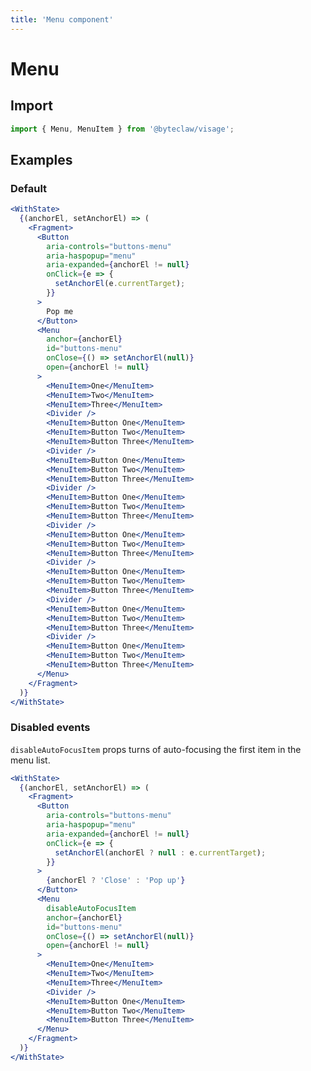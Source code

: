 ```yaml
---
title: 'Menu component'
---
```


# Menu

## Import

```js transpile=false
import { Menu, MenuItem } from '@byteclaw/visage';
```

## Examples

### Default

```jsx live
<WithState>
  {(anchorEl, setAnchorEl) => (
    <Fragment>
      <Button
        aria-controls="buttons-menu"
        aria-haspopup="menu"
        aria-expanded={anchorEl != null}
        onClick={e => {
          setAnchorEl(e.currentTarget);
        }}
      >
        Pop me
      </Button>
      <Menu
        anchor={anchorEl}
        id="buttons-menu"
        onClose={() => setAnchorEl(null)}
        open={anchorEl != null}
      >
        <MenuItem>One</MenuItem>
        <MenuItem>Two</MenuItem>
        <MenuItem>Three</MenuItem>
        <Divider />
        <MenuItem>Button One</MenuItem>
        <MenuItem>Button Two</MenuItem>
        <MenuItem>Button Three</MenuItem>
        <Divider />
        <MenuItem>Button One</MenuItem>
        <MenuItem>Button Two</MenuItem>
        <MenuItem>Button Three</MenuItem>
        <Divider />
        <MenuItem>Button One</MenuItem>
        <MenuItem>Button Two</MenuItem>
        <MenuItem>Button Three</MenuItem>
        <Divider />
        <MenuItem>Button One</MenuItem>
        <MenuItem>Button Two</MenuItem>
        <MenuItem>Button Three</MenuItem>
        <Divider />
        <MenuItem>Button One</MenuItem>
        <MenuItem>Button Two</MenuItem>
        <MenuItem>Button Three</MenuItem>
        <Divider />
        <MenuItem>Button One</MenuItem>
        <MenuItem>Button Two</MenuItem>
        <MenuItem>Button Three</MenuItem>
        <Divider />
        <MenuItem>Button One</MenuItem>
        <MenuItem>Button Two</MenuItem>
        <MenuItem>Button Three</MenuItem>
      </Menu>
    </Fragment>
  )}
</WithState>
```

### Disabled events

`disableAutoFocusItem` props turns of auto-focusing the first item in the menu list.

```jsx live
<WithState>
  {(anchorEl, setAnchorEl) => (
    <Fragment>
      <Button
        aria-controls="buttons-menu"
        aria-haspopup="menu"
        aria-expanded={anchorEl != null}
        onClick={e => {
          setAnchorEl(anchorEl ? null : e.currentTarget);
        }}
      >
        {anchorEl ? 'Close' : 'Pop up'}
      </Button>
      <Menu
        disableAutoFocusItem
        anchor={anchorEl}
        id="buttons-menu"
        onClose={() => setAnchorEl(null)}
        open={anchorEl != null}
      >
        <MenuItem>One</MenuItem>
        <MenuItem>Two</MenuItem>
        <MenuItem>Three</MenuItem>
        <Divider />
        <MenuItem>Button One</MenuItem>
        <MenuItem>Button Two</MenuItem>
        <MenuItem>Button Three</MenuItem>
      </Menu>
    </Fragment>
  )}
</WithState>
```
